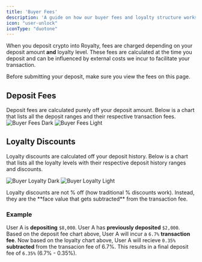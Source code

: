```yaml
---
title: 'Buyer Fees'
description: 'A guide on how our buyer fees and loyalty structure works'
icon: "user-unlock"
iconType: "duotone"
---
```


When you deposit crypto into Royalty, fees are charged depending on your deposit amount **and** loyalty level. These fees are calculated at the time you deposit and can be influenced by external costs we incur to facilitate your transaction.

<Warning>
Before submitting your deposit, make sure you view the fees on this page.
</Warning>

## Deposit Fees

Deposit fees are calculated purely off your deposit amount. Below is a chart that lists all the deposit ranges and their respective transaction fees.
<img
  className="block dark:hidden rounded-md"
  src="/images/buyerfees-dark.png"
  alt="Buyer Fees Dark"
/>
<img
  className="hidden dark:block"
  src="/images/buyerfees-light.png"
  alt="Buyer Fees Light"
/>

## Loyalty Discounts

Loyalty discounts are calculated off your deposit history. Below is a chart that lists all the loyalty levels with their respective deposit history ranges and discounts.

<img
  className="block dark:hidden rounded-md"
  src="/images/buyerloyalty-dark.png"
  alt="Buyer Loyalty Dark"
/>
<img
  className="hidden dark:block"
  src="/images/buyerloyalty-light.png"
  alt="Buyer Loyalty Light"
/>

<Warning>
Loyalty discounts are not % off (how traditional % discounts work). Instead, they are the **face value that gets subtracted** from the transaction fee.
</Warning>

### Example

User A is **depositing** `$8,000`. User A has **previously deposited** `$2,000`. Based on the deposit fee chart above, User A will incur a `6.7%` **transaction fee**. Now based on the loyalty chart above, User A will recieve `0.35%` **subtracted** from the transacion fee of 6.7%. This results in a final deposit fee of `6.35%` (6.7% - 0.35%).